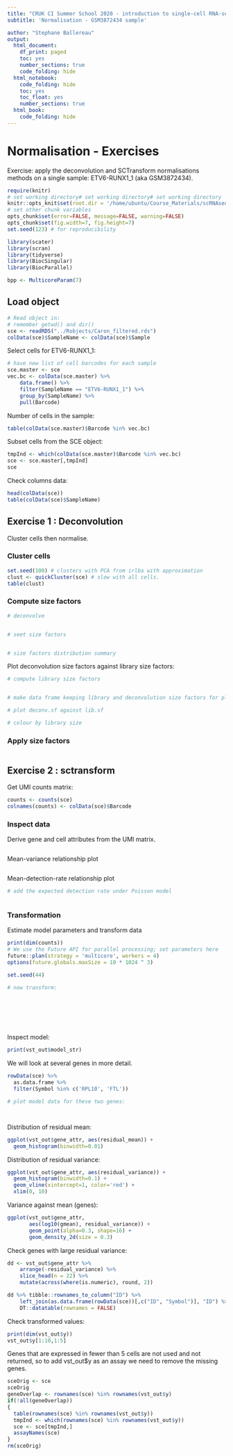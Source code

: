 ```yaml
---
title: "CRUK CI Summer School 2020 - introduction to single-cell RNA-seq analysis"
subtitle: 'Normalisation - GSM3872434 sample'

author: "Stephane Ballereau"
output:
  html_document:
    df_print: paged
    toc: yes
    number_sections: true
    code_folding: hide
  html_notebook:
    code_folding: hide
    toc: yes
    toc_float: yes
    number_sections: true
  html_book:
    code_folding: hide
---
```


# Normalisation - Exercises

Exercise: apply the deconvolution and SCTransform normalisations methods on a
single sample: ETV6-RUNX1_1 (aka GSM3872434).

```r
require(knitr)
# set working directory# set working directory# set working directory
knitr::opts_knit$set(root.dir = '/home/ubuntu/Course_Materials/scRNAseq/Challenges')
# set other chunk variables
opts_chunk$set(error=FALSE, message=FALSE, warning=FALSE)
opts_chunk$set(fig.width=7, fig.height=7)
set.seed(123) # for reproducibility
```

```r
library(scater)
library(scran)
library(tidyverse)
library(BiocSingular)
library(BiocParallel)

bpp <- MulticoreParam(7)
```

## Load object

```r
# Read object in:
# remember getwd() and dir()
sce <- readRDS("../Robjects/Caron_filtered.rds")
colData(sce)$SampleName <- colData(sce)$Sample
```

Select cells for ETV6-RUNX1_1:

```r
# have new list of cell barcodes for each sample
sce.master <- sce
vec.bc <- colData(sce.master) %>%
	data.frame() %>%
	filter(SampleName == "ETV6-RUNX1_1") %>%
	group_by(SampleName) %>%
	pull(Barcode)
```

Number of cells in the sample:

```r
table(colData(sce.master)$Barcode %in% vec.bc)
```

Subset cells from the SCE object:

```r
tmpInd <- which(colData(sce.master)$Barcode %in% vec.bc)
sce <- sce.master[,tmpInd]
sce
```

Check columns data:

```r
head(colData(sce))
table(colData(sce)$SampleName)
```

<!--
# mind that genes were filtered using all cells, not just those sampled here.
-->

## Exercise 1 : Deconvolution

Cluster cells then normalise.

### Cluster cells

```r
set.seed(100) # clusters with PCA from irlba with approximation
clust <- quickCluster(sce) # slow with all cells.
table(clust)
```

### Compute size factors

```r
# deconvolve


# seet size factors


# size factors distribution summary


```

Plot deconvolution size factors against library size factors:

```r
# compute library size factors


# make data frame keeping library and deconvolution size factors for plotting


```

```r
# plot deconv.sf against lib.sf

# colour by library size


```

### Apply size factors

<!--
For each cell, raw counts for genes are divided by the size factor for that cell
and log-transformed so downstream analyses focus on genes with strong relative
differences. We use `scater::logNormCounts()`.
-->

```r


```

## Exercise 2 : sctransform

<!--
With scaling normalisation a correlation remains between the mean and variation
of expression (heteroskedasticity). This affects downstream dimensionality
reduction as the few main new dimensions are usually correlated with library
size. SCTransform addresses the issue by regressing library size out of raw
counts and providing residuals to use as normalized and variance-stabilized
expression values in downstream analysis. We will use the
[sctransform vignette](https://cran.r-project.org/web/packages/sctransform/index.html).
-->

Get UMI counts matrix:

```r
counts <- counts(sce)
colnames(counts) <- colData(sce)$Barcode
```

### Inspect data

<!--
We will now calculate some properties and visually inspect the data. Our main
interest is in the general trends not in individual outliers. Neither genes nor
cells that stand out are important at this step, but we focus on the global trends.
-->

Derive gene and cell attributes from the UMI matrix.

```r






```

Mean-variance relationship plot

<!--
For the genes, we can see that up to a mean UMI count of 0 the variance follows
the line through the origin with slop one, i.e. variance and mean are roughly
equal as expected under a Poisson model. However, genes with a higher average
UMI count show overdispersion compared to Poisson.
-->

```r




```

Mean-detection-rate relationship plot

<!--
In line with the previous plot, we see a lower than expected detection rate in the medium expression range. However, for the highly expressed genes, the rate is at or very close to 1.0 suggesting that there is no zero-inflation in the counts for those genes and that zero-inflation is a result of overdispersion, rather than an independent systematic bias.
-->

```r
# add the expected detection rate under Poisson model



```

### Transformation

<!--
"Based on the observations above, which are not unique to this particular data
set, we propose to model the expression of each gene as a negative binomial
random variable with a mean that depends on other variables. Here the other
variables can be used to model the differences in sequencing depth between
cells and are used as independent variables in a regression model. In order to 
avoid overfitting, we will first fit model parameters per gene, and then use
the relationship between gene mean and parameter values to fit parameters,
thereby combining information across genes. Given the fitted model parameters,
we transform each observed UMI count into a Pearson residual which can be
interpreted as the number of standard deviations an observed count was away
from the expected mean. If the model accurately describes the mean-variance
relationship and the dependency of mean and latent factors, then the result
should have mean zero and a stable variance across the range of expression."
[sctransform vignette](https://cran.r-project.org/web/packages/sctransform/index.html).
-->

Estimate model parameters and transform data

<!--
The vst function estimates model parameters and performs the variance stabilizing
transformation. Here we use the log10 of the total UMI counts of a cell as variable
for sequencing depth for each cell. After data transformation we plot the model
parameters as a function of gene mean (geometric mean).
-->

```r
print(dim(counts))
# We use the Future API for parallel processing; set parameters here
future::plan(strategy = 'multicore', workers = 4)
options(future.globals.maxSize = 10 * 1024 ^ 3)

set.seed(44)

# now transform:








```

Inspect model:

```r
print(vst_out$model_str)
```

We will look at several genes in more detail.

```r
rowData(sce) %>%
  as.data.frame %>%
  filter(Symbol %in% c('RPL10', 'FTL'))

# plot model data for these two genes:




```

Distribution of residual mean:

```r
ggplot(vst_out$gene_attr, aes(residual_mean)) +
  geom_histogram(binwidth=0.01)
```

Distribution of residual variance:

```r
ggplot(vst_out$gene_attr, aes(residual_variance)) +
  geom_histogram(binwidth=0.1) +
  geom_vline(xintercept=1, color='red') +
  xlim(0, 10)
```

Variance against mean (genes):

```r
ggplot(vst_out$gene_attr,
       aes(log10(gmean), residual_variance)) +
       geom_point(alpha=0.3, shape=16) +
       geom_density_2d(size = 0.3)
```

Check genes with large residual variance:

```r
dd <- vst_out$gene_attr %>%
	arrange(-residual_variance) %>%
	slice_head(n = 22) %>%
	mutate(across(where(is.numeric), round, 2))

dd %>% tibble::rownames_to_column("ID") %>%
	left_join(as.data.frame(rowData(sce))[,c("ID", "Symbol")], "ID") %>%
	DT::datatable(rownames = FALSE)
```

Check transformed values:

```r
print(dim(vst_out$y))
vst_out$y[1:10,1:5]
```

Genes that are expressed in fewer than 5 cells are not used and not returned,
so to add vst_out$y as an assay we need to remove the missing genes.

```r
sceOrig <- sce
sceOrig
geneOverlap <- rownames(sce) %in% rownames(vst_out$y)
if(!all(geneOverlap))
{
  table(rownames(sce) %in% rownames(vst_out$y))
  tmpInd <- which(rownames(sce) %in% rownames(vst_out$y))
  sce <- sce[tmpInd,]
  assayNames(sce)
}
rm(sceOrig)
```